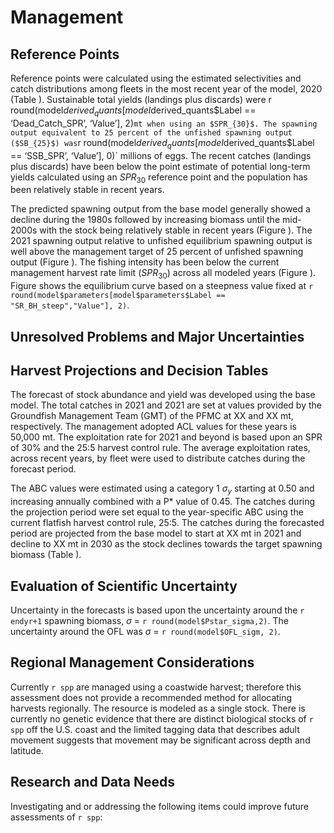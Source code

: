 # Management 

## Reference Points

Reference points were calculated using the estimated selectivities and catch distributions among fleets in the most recent year of the model, 2020 (Table \ref{tab:referenceES}). Sustainable total yields (landings plus discards) were r round(model$derived_quants[model$derived_quants$Label == 'Dead_Catch_SPR', 'Value'], 2)` mt when using an $SPR_{30}$. The spawning output equivalent to 25 percent of the unfished spawning output ($SB_{25}$) was `r round(model$derived_quants[model$derived_quants$Label == 'SSB_SPR', 'Value'], 0)` millions of eggs. The recent catches (landings plus discards) have been below the point estimate of potential long-term yields calculated using an $SPR_{30}$ reference point and the population has been relatively stable in recent years.

The predicted spawning output from the base model generally showed a decline during the 1980s followed by increasing biomass until the mid-2000s with the stock being relatively stable in recent years (Figure \ref{fig:ssb}). The 2021 spawning output relative to unfished equilibrium spawning output is well above the management target of 25 percent of unfished spawning output (Figure \ref{fig:depl}). The fishing intensity has been below the current management harvest rate limit ($SPR_{30}$) across all modeled years (Figure \ref{fig:1-spr}).  Figure \ref{fig:yield} shows the equilibrium curve based on a steepness value fixed at `r round(model$parameters[model$parameters$Label == "SR_BH_steep","Value"], 2)`.

## Unresolved Problems and Major Uncertainties


## Harvest Projections and Decision Tables

The forecast of stock abundance and yield was developed using the base model. The total catches in 2021 and 2021 are set at values provided by the Groundfish Management Team (GMT) of the PFMC at XX and XX mt, respectively. The management adopted ACL values for these years is 50,000 mt. The exploitation rate for 2021 and beyond is based upon an SPR of 30% and the 25:5 harvest control rule. The average exploitation rates, across recent years, by fleet were used to distribute catches during the forecast period. 

The ABC values were estimated using a category 1 $\sigma_y$ starting at 0.50 and increasing annually combined with a P* value of 0.45. The catches during the projection period were set equal to the year-specific ABC using the current flatfish harvest control rule, 25:5. The catches during the forecasted period are projected from the base model to start at XX mt in 2021 and decline to XX mt in 2030 as the stock declines towards the target spawning biomass (Table \ref{tab:project}). 


## Evaluation of Scientific Uncertainty

Uncertainty in the forecasts is based upon the uncertainty around the `r endyr+1` spawning biomass, $\sigma$ = `r round(model$Pstar_sigma,2)`. The uncertainty around the OFL was $\sigma$ = `r round(model$OFL_sigm, 2)`.

## Regional Management Considerations

Currently `r spp` are managed using a coastwide harvest; therefore this assessment does not provide a recommended method for allocating harvests regionally. The resource is modeled as a single stock. There is currently no genetic evidence that there are distinct biological stocks of `r spp` off the U.S. coast and the limited tagging data that describes adult movement suggests that movement may be significant across depth and latitude.


## Research and Data Needs

Investigating and or addressing the following items could improve future assessments of `r spp`: 

\begin{itemize}

\item Patterns with depth:  There are patterns of length and sex ratios with depth which may indicate that the stock is more complex than currently modeled.  Further research into the causes of these patterns as well as differences between seasons would help with understanding the stock characteristics such that a more realistic model could be built.  This may also provide further insight into migration and help determine if there are localized populations.

\item Stock boundaries: A common question in stock assessments is whether or not the entire stock is being accounted for. `r spp` live deeper than the range of the fisheries and surveys.  The assessment model attempts to account for out of area biomass through catchability coefficients and selectivity curves, but that portion of the stock is unknown and can only be guessed at.  Research into abundance in deep areas would be useful to verify that the assessment adequately predicts the entire spawning stock of `r spp`.

\item California Sampling for Ages: Since 1990, nearly 60 percent of fish aged have been landed at the Crescent City port with some years all aged fish being landed here. In contrast, the majority of `r spp` are landed at the Eureka port (approximately 67 percent over the last 10 years). Ensuring that sampling is spread across California ports and otoliths selected for ageing are spread across ports proportional to area removals may provide additional insights to area specific population attributes.

\end{itemize}